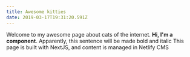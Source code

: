 ```yaml
---
title: Awesome kitties
date: 2019-03-17T19:31:20.591Z
---
```


Welcome to my awesome page about cats of the internet.
**Hi, I'm a component**. Apparently, this sentence will be made bold and italic
This page is built with NextJS, and content is managed in Netlify CMS
